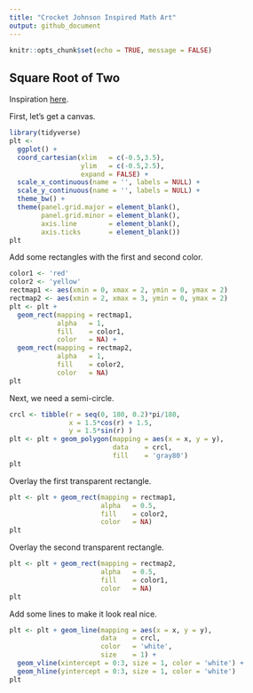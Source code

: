 ```yaml
---
title: "Crocket Johnson Inspired Math Art"
output: github_document
---
```


```r
knitr::opts_chunk$set(echo = TRUE, message = FALSE)
```

## Square Root of Two

Inspiration [here](https://americanhistory.si.edu/collections/search/object/nmah_694637).

First, let's get a canvas.

```r
library(tidyverse)
plt <- 
  ggplot() +
  coord_cartesian(xlim   = c(-0.5,3.5),
                  ylim   = c(-0.5,2.5),
                  expand = FALSE) +
  scale_x_continuous(name = '', labels = NULL) +
  scale_y_continuous(name = '', labels = NULL) +
  theme_bw() +
  theme(panel.grid.major = element_blank(),
        panel.grid.minor = element_blank(),
        axis.line        = element_blank(),
        axis.ticks       = element_blank()) 
plt
```



Add some rectangles with the first and second color.

```r
color1 <- 'red'
color2 <- 'yellow'
rectmap1 <- aes(xmin = 0, xmax = 2, ymin = 0, ymax = 2)
rectmap2 <- aes(xmin = 2, xmax = 3, ymin = 0, ymax = 2)
plt <- plt +
  geom_rect(mapping = rectmap1,
            alpha   = 1,
            fill    = color1,
            color   = NA) +
  geom_rect(mapping = rectmap2,
            alpha   = 1,
            fill    = color2,
            color   = NA)
plt
```



Next, we need a semi-circle.

```r
crcl <- tibble(r = seq(0, 180, 0.2)*pi/180,
               x = 1.5*cos(r) + 1.5,
               y = 1.5*sin(r) )
plt <- plt + geom_polygon(mapping = aes(x = x, y = y), 
                          data    = crcl, 
                          fill    = 'gray80') 
plt
```

Overlay the first transparent rectangle.

```r
plt <- plt + geom_rect(mapping = rectmap1,
                       alpha   = 0.5,
                       fill    = color2,
                       color   = NA)
plt
```

Overlay the second transparent rectangle.

```r
plt <- plt + geom_rect(mapping = rectmap2,
                       alpha   = 0.5,
                       fill    = color1,
                       color   = NA)
plt
```

Add some lines to make it look real nice.

```r
plt <- plt + geom_line(mapping = aes(x = x, y = y),
                       data    = crcl,
                       color   = 'white',
                       size    = 1) +
  geom_vline(xintercept = 0:3, size = 1, color = 'white') +
  geom_hline(yintercept = 0:3, size = 1, color = 'white')
plt
```